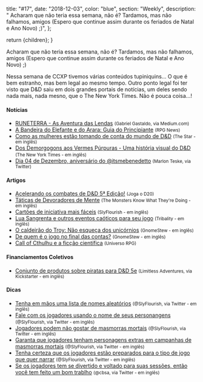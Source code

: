 
  title: "#17",
  date: "2018-12-03",
  color: "blue",
  section: "Weekly",
  description:
    "    Acharam que não teria essa semana, não é? Tardamos, mas não falhamos, amigos (Espero que continue assim durante os feriados de Natal e Ano Novo) ;)",
};

  return <InternalLayout meta={meta}>{children}</InternalLayout>;
}

Acharam que não teria essa semana, não é? Tardamos, mas não falhamos, amigos (Espero que continue assim durante os feriados de Natal e Ano Novo) ;)

Nessa semana de CCXP tivemos várias conteúdos tupiniquins... O que é bem estranho, mas bem legal ao mesmo tempo. Outro ponto legal foi ter visto que D&D saiu em dois grandes portais de notícias, um deles sendo nada mais, nada mesno, que o The New York Times. Não é pouca coisa...!

#### Notícias

- [RUNETERRA - As Aventura das Lendas] <small>(Gabriel Gastaldo, via Medium.com)</small>
- [A Bandeira do Elefante e do Arara: Guia do Principiante] <small>(RPG News)</small>
- [Como as mulheres estão tomando de conta do mundo de D&D] <small>(The Star - em inglês)</small>
- [Dos Demorgogons aos Vermes Púrpuras - Uma história visual do D&D] <small>(The New York Times - em inglês)</small>
- [Dia 04 de Dezembro, aniversário do @itsmebenedetto] <small>(Marlon Teske, via Twitter)</small>

#### Artigos

- [Acelerando os combates de D&D 5ª Edição!] <small>(Joga o D20)</small>
- [Táticas de Devoradores de Mente] <small>(The Monsters Know What They're Doing - em inglês)</small>
- [Cartões de iniciativa mais fáceis] <small>(SlyFlourish - em inglês)</small>
- [Lua Sangrenta e outros eventos caóticos para seu jogo] <small>(Tribality - em inglês)</small>
- [O caldeirão do Troy: Não esqueça dos unicórnios] <small>(GnomeStew - em inglês)</small>
- [De quem é o jogo no final das contas?] <small>(GnomeStew - em inglês)</small>
- [Call of Cthulhu e a ficção científica] <small>(Universo RPG)</small>

#### Financiamentos Coletivos

- [Conjunto de produtos sobre piratas para D&D 5e] <small>(Limitless Adventures, via Kickstarter - em inglês)</small>

#### Dicas

- [Tenha em mãos uma lista de nomes aleatórios] <small>(@SlyFlourish, via Twitter - em inglês)</small>
- [Fale com os jogadores usando o nome de seus personangens] <small>(@SlyFlourish, via Twitter - em inglês)</small>
- [Jogadores podem não gostar de masmorras mortais] <small>(@SlyFlourish, via Twitter - em inglês)</small>
- [Garanta que jogadores tenham personagens extras em campanhas de masmorras mortais] <small>(@SlyFlourish, via Twitter - em inglês)</small>
- [Tenha certeza que os jogadores estão preparados para o tipo de jogo que quer narrar] <small>(@SlyFlourish, via Twitter - em inglês)</small>
- [Se os jogadores tem se divertido e voltado para suas sessões, então você tem feito um bom trablho] <small>(@cbsa, via Twitter - em inglês)</small>

[tenha em mãos uma lista de nomes aleatórios]: https://twitter.com/SlyFlourish/status/1071479854690906112
[fale com os jogadores usando o nome de seus personangens]: https://twitter.com/SlyFlourish/status/1071087660997976064
[jogadores podem não gostar de masmorras mortais]: https://twitter.com/SlyFlourish/status/1070347553785434112
[garanta que jogadores tenham personagens extras em campanhas de masmorras mortais]: https://twitter.com/SlyFlourish/status/1070000558977757189
[se os jogadores tem se divertido e voltado para suas sessões, então você tem feito um bom trablho]: https://twitter.com/cbsa82/status/1069912975727837184
[tenha certeza que os jogadores estão preparados para o tipo de jogo que quer narrar]: https://twitter.com/SlyFlourish/status/1069652952833515521
[conjunto de produtos sobre piratas para d&d 5e]: https://www.kickstarter.com/projects/limitless-adventures/quickstarter-5e-pirate-bundle-ship-town-and-20-enc
[runeterra - as aventura das lendas]: https://medium.com/@arddhu/runeterra-2c89cecda0ac
[a bandeira do elefante e do arara: guia do principiante]: https://newsrpg.wordpress.com/2018/12/06/a-bandeira-do-elefante-e-do-arara-guia-do-principiante/
[como as mulheres estão tomando de conta do mundo de d&d]: https://www.thestar.com/life/2018/11/29/how-women-are-taking-on-the-world-of-dungeons-and-dragons.html
[dos demorgogons aos vermes púrpuras - uma história visual do d&d]: https://www.nytimes.com/2018/11/30/books/review/dungeons-dragons-art-arcana-michael-sam-witwer-kyle-newman-jon-peterson.html
[dia 04 de dezembro, aniversário do @itsmebenedetto]: https://twitter.com/marlonteske/status/1069932858154905600
[acelerando os combates de d&d 5ª edição!]: https://jogaod20.blogspot.com/2018/12/combate-rapido-5e.html
[táticas de devoradores de mente]: http://themonstersknow.com/intellect-devourer-tactics/
[cartões de iniciativa mais fáceis]: http://slyflourish.com/easier_initiative_cards.html
[lua sangrenta e outros eventos caóticos para seu jogo]: https://www.tribality.com/2018/12/03/blood-moon-and-other-chaotic-events-for-your-game/
[o caldeirão do troy: não esqueça dos unicórnios]: https://gnomestew.com/troys-crock-pot-dont-forget-the-unicorns/
[call of cthulhu e a ficção científica]: https://universorpg.com/hyperdrive/dicas/call-of-cthulhu-e-a-ficcao-cientifica/
[de quem é o jogo no final das contas?]: https://gnomestew.com/whose-game-is-it-anyway/
